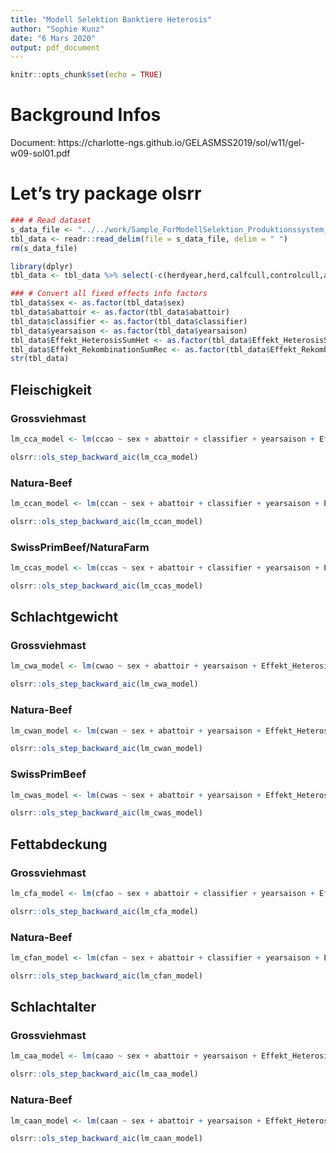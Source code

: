 ```yaml
---
title: "Modell Selektion Banktiere Heterosis"
author: "Sophie Kunz"
date: "6 Mars 2020"
output: pdf_document
---
```


```r
knitr::opts_chunk$set(echo = TRUE)
```

# Background Infos
Document: https://charlotte-ngs.github.io/GELASMSS2019/sol/w11/gel-w09-sol01.pdf

# Let's try package olsrr

```r
### # Read dataset
s_data_file <- "../../work/Sample_ForModellSelektion_Produktionssystem_Het/fleisch.out"
tbl_data <- readr::read_delim(file = s_data_file, delim = " ")
rm(s_data_file)

library(dplyr)
tbl_data <- tbl_data %>% select(-c(herdyear,herd,calfcull,controlcull,ageVK,slaughterCategory,branding,cccn,ccco,ccvo,ccvn,cwcn,cwco,cwvn,cwvo,cfcn,cfco,cfvn,cfvo,cacn,caco,cavn,cavo))

### # Convert all fixed effects info factors
tbl_data$sex <- as.factor(tbl_data$sex)
tbl_data$abattoir <- as.factor(tbl_data$abattoir)
tbl_data$classifier <- as.factor(tbl_data$classifier)
tbl_data$yearsaison <- as.factor(tbl_data$yearsaison)
tbl_data$Effekt_HeterosisSumHet <- as.factor(tbl_data$Effekt_HeterosisSumHet)
tbl_data$Effekt_RekombinationSumRec <- as.factor(tbl_data$Effekt_RekombinationSumRec)
str(tbl_data)
```

## Fleischigkeit

### Grossviehmast

```r
lm_cca_model <- lm(ccao ~ sex + abattoir + classifier + yearsaison + Effekt_HeterosisSumHet + Effekt_RekombinationSumRec + age + ageQuadrat, data = tbl_data)
```

```r
olsrr::ols_step_backward_aic(lm_cca_model)
```

### Natura-Beef

```r
lm_ccan_model <- lm(ccan ~ sex + abattoir + classifier + yearsaison + Effekt_HeterosisSumHet + Effekt_RekombinationSumRec + age + ageQuadrat, data = tbl_data)
```

```r
olsrr::ols_step_backward_aic(lm_ccan_model)
```

### SwissPrimBeef/NaturaFarm

```r
lm_ccas_model <- lm(ccas ~ sex + abattoir + classifier + yearsaison + Effekt_HeterosisSumHet + Effekt_RekombinationSumRec + age + ageQuadrat, data = tbl_data)
```

```r
olsrr::ols_step_backward_aic(lm_ccas_model)
```

## Schlachtgewicht

### Grossviehmast

```r
lm_cwa_model <- lm(cwao ~ sex + abattoir + yearsaison + Effekt_HeterosisSumHet + Effekt_RekombinationSumRec + age + ageQuadrat, data = tbl_data)
```

```r
olsrr::ols_step_backward_aic(lm_cwa_model)
```

### Natura-Beef

```r
lm_cwan_model <- lm(cwan ~ sex + abattoir + yearsaison + Effekt_HeterosisSumHet + Effekt_RekombinationSumRec + age + ageQuadrat, data = tbl_data)
```

```r
olsrr::ols_step_backward_aic(lm_cwan_model)
```

### SwissPrimBeef

```r
lm_cwas_model <- lm(cwas ~ sex + abattoir + yearsaison + Effekt_HeterosisSumHet + Effekt_RekombinationSumRec + age + ageQuadrat, data = tbl_data)
```

```r
olsrr::ols_step_backward_aic(lm_cwas_model)
```

## Fettabdeckung

### Grossviehmast

```r
lm_cfa_model <- lm(cfao ~ sex + abattoir + classifier + yearsaison + Effekt_HeterosisSumHet + Effekt_RekombinationSumRec + age + ageQuadrat, data = tbl_data)
```

```r
olsrr::ols_step_backward_aic(lm_cfa_model)
```

### Natura-Beef

```r
lm_cfan_model <- lm(cfan ~ sex + abattoir + classifier + yearsaison + Effekt_HeterosisSumHet + Effekt_RekombinationSumRec + age + ageQuadrat, data = tbl_data)
```

```r
olsrr::ols_step_backward_aic(lm_cfan_model)
```

## Schlachtalter

### Grossviehmast

```r
lm_caa_model <- lm(caao ~ sex + abattoir + yearsaison + Effekt_HeterosisSumHet + Effekt_RekombinationSumRec, data = tbl_data)
```

```r
olsrr::ols_step_backward_aic(lm_caa_model)
```

### Natura-Beef

```r
lm_caan_model <- lm(caan ~ sex + abattoir + yearsaison + Effekt_HeterosisSumHet + Effekt_RekombinationSumRec, data = tbl_data)
```

```r
olsrr::ols_step_backward_aic(lm_caan_model)
```
